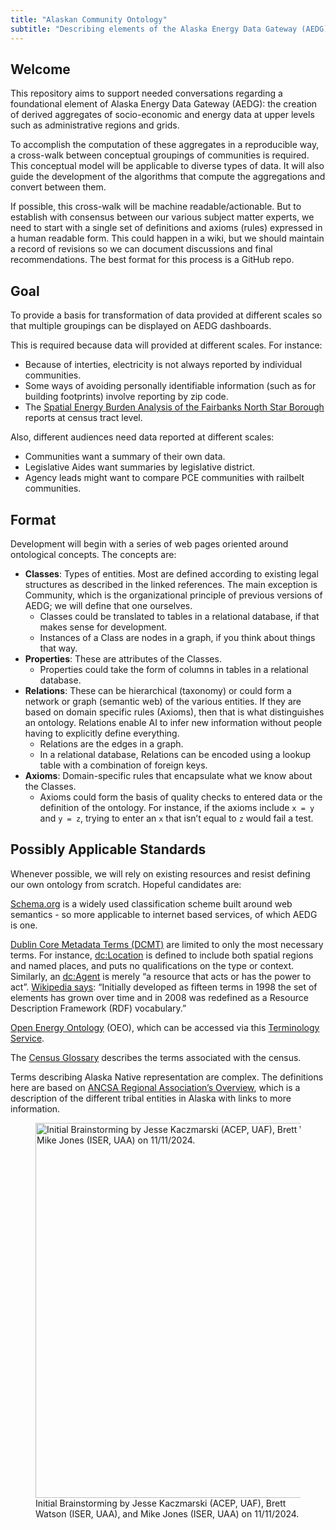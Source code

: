 ```yaml
---
title: "Alaskan Community Ontology"
subtitle: "Describing elements of the Alaska Energy Data Gateway (AEDG)"
---
```


## Welcome  {#welcome}

This repository aims to support needed conversations regarding a foundational element of Alaska Energy Data Gateway (AEDG): the creation of derived aggregates of socio-economic and energy data at upper levels such as administrative regions and grids.

To accomplish the computation of these aggregates in a reproducible way, a cross-walk between conceptual groupings of communities is required. This conceptual model will be applicable to diverse types of data. It will also guide the development of the algorithms that compute the aggregations and convert between them. 

If possible, this cross-walk will be machine readable/actionable. But to establish with consensus between our various subject matter experts, we need to start with a single set of definitions and axioms (rules) expressed in a human readable form. This could happen in a wiki, but we should maintain a record of revisions so we can document discussions and final recommendations. The best format for this process is a GitHub repo. 

## Goal

To provide a basis for transformation of data provided at different scales so that multiple groupings can be displayed on AEDG dashboards. 

This is required because data will provided at different scales. For instance:

- Because of interties, electricity is not always reported by individual communities.
- Some ways of avoiding personally identifiable information (such as for building footprints) involve reporting by zip code.
- The [Spatial Energy Burden Analysis of the Fairbanks North Star Borough](https://zenodo.org/records/12575186)  reports at census tract level.

Also, different audiences need data reported at different scales:

- Communities want a summary of their own data.
- Legislative Aides want summaries by legislative district.
- Agency leads might want to compare PCE communities with railbelt communities.

## Format

Development will begin with a series of web pages oriented around ontological concepts. The concepts are:

- **Classes**: Types of entities. Most are defined according to existing legal structures as described in the linked references. The main exception is Community, which is the organizational principle of previous versions of AEDG; we will define that one ourselves.
  - Classes could be translated to tables in a relational database, if that makes sense for development. 
  - Instances of a Class are nodes in a graph, if you think about things that way.
- **Properties**: These are attributes of the Classes. 
  - Properties could take the form of columns in tables in a relational database.
- **Relations**: These can be hierarchical (taxonomy) or could form a network or graph (semantic web) of the various entities. If they are based on domain specific rules (Axioms), then that is what distinguishes an ontology. Relations enable AI to infer new information without people having to explicitly define everything.
  - Relations are the edges in a graph.
  - In a relational database, Relations can be encoded using a lookup table with a combination of foreign keys.
- **Axioms**: Domain-specific rules that encapsulate what we know about the Classes.
  - Axioms could form the basis of quality checks to entered data or the definition of the ontology. For instance, if the axioms include `x = y` and `y = z`, trying to enter an `x` that isn't equal to `z` would fail a test.


## Possibly Applicable Standards

Whenever possible, we will rely on existing resources and resist defining our own ontology from scratch. Hopeful candidates are:

[Schema.org](https://schema.org) is a widely used classification scheme built around web semantics - so more applicable to internet based services, of which AEDG is one.

[Dublin Core Metadata Terms (DCMT)](https://www.dublincore.org/specifications/dublin-core/dcmi-terms) are limited to only the most necessary terms. For instance, [dc:Location](https://www.dublincore.org/specifications/dublin-core/dcmi-terms/#http://purl.org/dc/terms/Location) is defined to include both spatial regions and named places, and puts no qualifications on the type or context. Similarly, an [dc:Agent](https://www.dublincore.org/specifications/dublin-core/dcmi-terms/#http://purl.org/dc/terms/Agent) is merely "a resource that acts or has the power to act". [Wikipedia says](https://en.wikipedia.org/wiki/Dublin_Core): "Initially developed as fifteen terms in 1998 the set of elements has grown over time and in 2008 was redefined as a Resource Description Framework (RDF) vocabulary."

[Open Energy Ontology](http://openenergy-platform.org/ontology/oeo/) (OEO), which can be accessed via this [Terminology Service](https://terminology.tib.eu/ts/ontologies/oeo/terms).

The [Census Glossary](https://www.census.gov/glossary/) describes the terms associated with the census.

Terms describing Alaska Native representation are complex. The definitions here are based on [ANCSA Regional Association's Overview](https://ancsaregional.com/overview-of-entities/), which is a description of the different tribal entities in Alaska with links to more information.



![Initial Brainstorming by Jesse Kaczmarski (ACEP, UAF), Brett Watson (ISER, UAA), and Mike Jones (ISER, UAA) on 11/11/2024.](images/brainstorming_board.jpg){fig-alt="first graph of communities" width=600 fig-align="left"}

